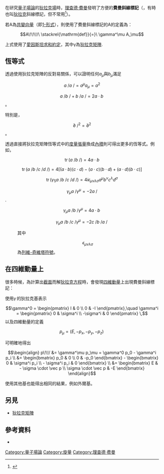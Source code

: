 在研究[[量子場論|量子場論]]的[[狄拉克場|狄拉克場]]時，[[理查德·費曼|理查德·費曼]]發明了方便的'''費曼斜線標記'''（{{lang-en|'''Feynman slash notation'''}}，有時也叫[[狄拉克|狄拉克]]斜線標記，但不常用<ref>{{citation
 |last=Weinberg
 |first=Steven
 |authorlink=史蒂文·温伯格
 |year=1995
 |title=The Quantum Theory of Fields
 |volume=1
 |publisher=Cambridge University Press
 |isbn=0-521-55001-7
 |url=http://books.google.com/books?id=3ws6RJzqisQC&lpg=PA358&dq=%22Dirac%20Slash%22&pg=PA358#v=onepage&q&f=false
 |page=358 (380 in polish edition)
}}</ref>）。

若A為[[共變和反變|共變向量]]（即[[1-形式|1-形式]]），則使用了費曼斜線標記的A的定義為：

:<math>A\!\!\!/\ \stackrel{\mathrm{def}}{=}\  \gamma^\mu A_\mu</math>

上式使用了[[愛因斯坦求和約定|愛因斯坦求和約定]]，其中γ為[[狄拉克矩陣|狄拉克矩陣]].

==恆等式==
透過使用狄拉克矩陣的反對易關係，可以證明任何<math>a_\mu</math>與<math>b_\mu</math>滿足
:<math>a\!\!\!/a\!\!\!/=a^\mu a_\mu=a^2</math>
:<math>a\!\!\!/b\!\!\!/+b\!\!\!/a\!\!\!/ = 2 a \cdot b \,</math>。

特別是，
:<math>\partial\!\!\!/^2=\partial^2</math>。

透過直接將狄拉克矩陣恆等式中的[[度量張量|度量張量]]換成[[內積空間|內積]]則可得出更多的恆等式。例如，
::<math>\operatorname{tr}(a\!\!\!/b\!\!\!/) = 4 a \cdot b</math>
::<math>\operatorname{tr}(a\!\!\!/b\!\!\!/c\!\!\!/d\!\!\!/) = 4 \left[(a\cdot b)(c \cdot d) - (a \cdot c)(b \cdot d) + (a \cdot d)(b \cdot c) \right]</math>
::<math>\operatorname{tr}(\gamma_5 a\!\!\!/b\!\!\!/c\!\!\!/d\!\!\!/) = 4 i \epsilon_{\mu \nu \lambda \sigma} a^\mu b^\nu c^\lambda d^\sigma</math>
::<math>\gamma_\mu a\!\!\!/ \gamma^\mu = -2 a\!\!\!/ </math>.
::<math>\gamma_\mu a\!\!\!/ b\!\!\!/ \gamma^\mu = 4 a \cdot b \,</math>
::<math>\gamma_\mu a\!\!\!/ b\!\!\!/ c\!\!\!/ \gamma^\mu = -2 c\!\!\!/ b\!\!\!/ a\!\!\!/ \,</math>
:其中
::<math>\epsilon_{\mu \nu \lambda \sigma} \,</math>為[[列維-奇維塔符號|列維-奇維塔符號]]。

==在四維動量上==
很多時候，為計算出[[截面_(物理)|截面]]而解[[狄拉克方程|狄拉克方程]]時，會發現[[四維動量|四維動量]]上出現費曼斜線標記：

使用<math>\gamma\,</math>的狄拉克基表示
:<math>\gamma^0 = \begin{pmatrix} I & 0 \\ 0 & -I \end{pmatrix},\quad \gamma^i = \begin{pmatrix} 0 & \sigma^i \\ -\sigma^i & 0 \end{pmatrix} \,</math>
以及四維動量的定義
:<math> p_{\mu} = \left(E, -p_x, -p_y, -p_z \right) \,</math>

可明確地得出
:<math>\begin{align}
 p\!\!/ &= \gamma^\mu p_\mu = \gamma^0 p_0 - \gamma^i p_i \\
   &= \begin{bmatrix} p_0 & 0 \\ 0 & -p_0 \end{bmatrix} - \begin{bmatrix} 0 & \sigma^i p_i \\ - \sigma^i p_i & 0 \end{bmatrix} \\
   &= \begin{bmatrix} E & - \sigma \cdot \vec p \\ \sigma \cdot \vec p & -E \end{bmatrix} 
\end{align}</math>

使用其他基也能得出相同的結果，例如外爾基。

==另見==
*[[狄拉克矩陣|狄拉克矩陣]]

==參考資料==
{{reflist}}
{{refbegin}}
* {{cite book | author=Halzen, Francis; Martin, Alan | title=Quarks & Leptons: An Introductory Course in Modern Particle Physics | publisher=John Wiley & Sons | year=1984 | isbn=0-471-88741-2}}
{{refend}}

[[Category:量子場論|Category:量子場論]]
[[Category:旋量|Category:旋量]]
[[Category:理查德·费曼|Category:理查德·费曼]]